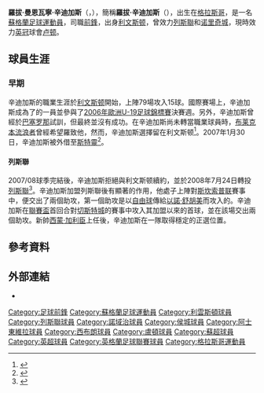 {{noteTA|G1=足球|G2=蘇超|G3=FAcup|G4=列斯聯|G5=EPL
|T=zh-hans:罗伯特·斯诺德格拉斯;zh-hk:羅拔·辛迪加斯;zh-tw:羅伯特·斯諾德格拉斯;
|1=zh-hans:斯诺德格拉斯;zh-hk:辛迪加斯;zh-tw:斯諾德格拉斯;
|2=zh-hans:罗伯特;zh-hk:羅拔;zh-tw:羅伯特;
}}
{{Infobox football biography
| name                 = 羅拔·辛迪加斯<br>''{{lang|en|Robert Snodgrass}}''
| image          = Robert Snodgrass 2017-03-06 1.jpg
| image_size     = 200
| fullname             = Robert Snodgrass<ref name="Hugman2009-10 382">{{Cite book| editor-first = Barry J.| editor-last = Hugman| title = The PFA Footballers' Who's Who 2009–10| year = 2009| publisher = Mainstream Publishing| location = Edinburgh| isbn = 978-1-84596-474-0| page = 382 }}</ref>
| birth_date           = {{birth date and age|1987|9|7|df=y}}<ref name="Hugman2009-10 382"/>
| birth_place          = {{SCO}}[[格拉斯哥|格拉斯哥]]
| height               = {{height|ft=6|in=0}}<ref name="Hugman2009-10 382"/>
| currentclub    = {{flagicon|England}}[[卢顿足球俱乐部|卢顿]]
| currentclub = [[卢顿足球俱乐部|卢顿]]
| clubnumber = 12
|            position = [[中場#翼鋒|翼鋒]]、[[前鋒_(足球)|前鋒]]
| youthyears1          = 2000–2004 | youthclubs1 = [[利文斯顿足球俱乐部|利文斯顿]]
| years1               = 2003–2008 | clubs1 = [[利文斯顿足球俱乐部|利文斯顿]]                    | caps1 = 79  | goals1 = 15
| years2               = 2007      | clubs2 = → [[斯特靈足球會|斯特靈]] | caps2 = 12  | goals2 = 5
| years3               = 2008–2012 | clubs3 = [[列斯聯足球會|列斯聯]]                | caps3 = 168 | goals3 = 35
| years4               = 2012–2014 | clubs4 = [[诺里奇城足球俱乐部|诺里奇城]]                | caps4 = 67  | goals4 = 12
| years5               = 2014–2017 | clubs5 = [[赫尔城足球俱乐部|赫尔城]]                    | caps5 = 45  | goals5 = 11<!--Note that this is 1 more than Soccerbase as Wolves goal later credited to Snodgrass.-->
| years6         = 2017–2021 | clubs6 = [[西汉姆联足球俱乐部|西汉姆联]]          | caps6 = 75  | goals6 = 7
| years7         = 2017–2018     | clubs7 = →  [[阿士東維拉足球會|阿士東維拉]]        | caps7 = 39   | goals7 = 7
| years8         = 2021–2022 | clubs8 =[[西布罗姆维奇足球俱乐部|西布朗]]         | caps8 = 14   | goals8 = 0
| years9         = 2022– | clubs9 = [[卢顿足球俱乐部|卢顿]]        | caps9 =    | goals9 = 0
| nationalyears1       = 2007 | nationalteam1 = [[蘇格蘭国家足球隊|蘇格蘭U20]]
| nationalcaps1 = 3 | nationalgoals1 = 0
| nationalyears2       = 2008 | nationalteam2 = [[蘇格蘭21歲以下足球代表隊|蘇格蘭U21]]
| nationalcaps2 = 2 | nationalgoals2 = 0
| nationalyears3       = 2011–2019 | nationalteam3 = {{flagicon|Scotland}}[[蘇格蘭足球代表隊|蘇格蘭]]
| nationalcaps3  = 28 
| nationalgoals3 = 7
|            pcupdate = 2022年2月25日
|            ntupdate = 2019年10月10日
}}

'''羅拔·曼恩瓦寧·辛迪加斯'''（{{lang-en|'''Robert Mainwaring Snodgrass'''}}，{{bd|1987年|9月7日|catidx=Snodgrass, Robert}}），簡稱'''羅拔·辛迪加斯'''（'''{{lang-en|Robert Snodgrass}}'''），出生在[[格拉斯哥|格拉斯哥]]，是一名[[蘇格蘭|蘇格蘭]][[足球|足球]][[運動員|運動員]]，司職[[前鋒_(足球)|前鋒]]，出身[[利文斯顿足球俱乐部|利文斯顿]]，曾效力[[列斯聯足球會|列斯聯]]和[[诺里奇城足球俱乐部|诺里奇城]]，現時效力[[英冠|英冠]]球會[[卢顿足球俱乐部|卢顿]]。

== 球員生涯 ==
=== 早期 ===
辛迪加斯的職業生涯於[[利文斯顿足球俱乐部|利文斯顿]]開始，上陣79場攻入15球。國際賽場上，辛迪加斯成為了{{Link-en|蘇格蘭U19|Scotland national under-19 football team}}的一員並參與了[[2006年歐洲U-19足球錦標賽|2006年歐洲U-19足球錦標賽]]決賽週。另外，辛迪加斯曾經於[[巴塞罗那足球俱乐部|巴塞罗那]]試訓，但最終並沒有成功。在辛迪加斯尚未轉當職業球員時，[[布莱克本流浪者足球俱乐部|布莱克本流浪者]]曾經希望羅致他，然而，辛迪加斯選擇留在利文斯顿<ref>{{en}}{{cite news
|date=
|url=http://www.skysports.com/story/0,19528,11676_2311276,00.html
|title=Livi starlet snubbed Rovers
|publisher=Sky Sports
|accessdate=2008-07-25
|archive-date=2016-06-29
|archive-url=https://web.archive.org/web/20160629231715/http://www.skysports.com/story/0,19528,11676_2311276,00.html
|dead-url=no
}}</ref>。2007年1月30日，辛迪加斯被外借至[[斯特靈足球會|斯特靈]]<ref>{{en}}{{cite news
|date=
|url=http://news.bbc.co.uk/sport2/hi/football/teams/s/stirling_albion/6315815.stm
|title=Snodgrass on loan with Stirling
|publisher=BBC Sport
|accessdate=2008-07-25
|archive-date=2016-03-08
|archive-url=https://web.archive.org/web/20160308190453/http://news.bbc.co.uk/sport2/hi/football/teams/s/stirling_albion/6315815.stm
|dead-url=no
}}</ref>。

==== 列斯聯 ====
2007/08球季完結後，辛迪加斯拒絕與利文斯顿續約，並於2008年7月24日轉投[[列斯聯足球會|列斯聯]]<ref>{{en}}{{cite news
|date=
|url=http://news.bbc.co.uk/sport2/hi/football/teams/l/leeds_united/7524992.stm
|title=Snodgrass completes Leeds switch
|publisher=BBC Sport
|accessdate=2008-07-25
|archive-date=2019-08-27
|archive-url=https://web.archive.org/web/20190827185957/http://news.bbc.co.uk/sport2/hi/football/teams/l/leeds_united/7524992.stm
|dead-url=no
}}</ref>。辛迪加斯加盟列斯聯後有顯著的作用，他處子上陣對[[斯坎索普联足球俱乐部|斯坎索普联]]賽事中，便交出了兩個助攻，第一個助攻是以[[自由球|自由球]]傳給[[以諾·舒胡美|以諾·舒胡美]]而攻入的。辛迪加斯在[[英格蘭聯賽盃|聯賽盃]]首回合對[[切斯特城足球俱乐部|切斯特城]]的賽事中攻入其加盟以來的首球，並在該場交出兩個助攻。新帥[[西蒙·加利臣|西蒙·加利臣]]上任後，辛迪加斯在一隊取得穩定的正選位置。

== 參考資料 ==
{{Reflist}}

== 外部連結 ==
*{{en}}{{soccerbase|id=36993|name=羅拔·辛迪加斯}}


{{2009/10年英甲PFA年度最佳陣容}}

{{DEFAULTSORT:Snodgrass, Robert}}
[[Category:足球前鋒|Category:足球前鋒]]
[[Category:蘇格蘭足球運動員|Category:蘇格蘭足球運動員]]
[[Category:利雲斯頓球員|Category:利雲斯頓球員]]
[[Category:列斯聯球員|Category:列斯聯球員]]
[[Category:諾域治球員|Category:諾域治球員]]
[[Category:侯城球員|Category:侯城球員]]
[[Category:阿士東維拉球員|Category:阿士東維拉球員]]
[[Category:西布朗球員|Category:西布朗球員]]
[[Category:盧頓球員|Category:盧頓球員]]
[[Category:蘇超球員|Category:蘇超球員]]
[[Category:英超球員|Category:英超球員]]
[[Category:英格蘭足球聯賽球員|Category:英格蘭足球聯賽球員]]
[[Category:格拉斯哥運動員|Category:格拉斯哥運動員]]